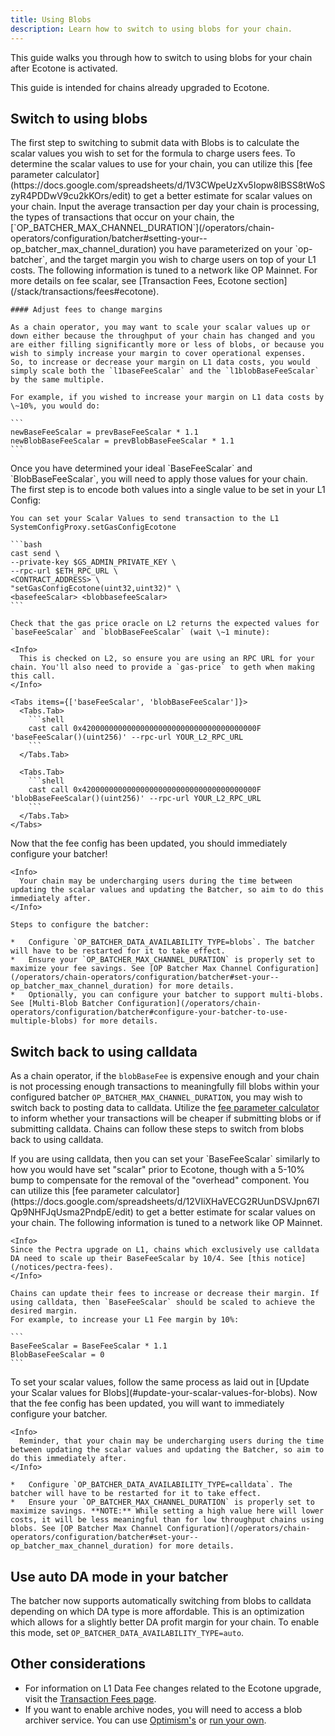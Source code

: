 ```yaml
---
title: Using Blobs
description: Learn how to switch to using blobs for your chain.
---
```


This guide walks you through how to switch to using blobs for your chain after Ecotone is activated.

<Info>
  This guide is intended for chains already upgraded to Ecotone.
</Info>

## Switch to using blobs

<Steps>
  <Step title="Determine scalar values for using blobs">
  The first step to switching to submit data with Blobs is to calculate the
    scalar values you wish to set for the formula to charge users fees.
    To determine the scalar values to use for your chain, you can utilize this [fee parameter calculator](https://docs.google.com/spreadsheets/d/1V3CWpeUzXv5Iopw8lBSS8tWoSzyR4PDDwV9cu2kKOrs/edit)
    to get a better estimate for scalar values on your chain. Input the average transaction per day your chain is processing, the types of transactions that occur on your chain, the [`OP_BATCHER_MAX_CHANNEL_DURATION`](/operators/chain-operators/configuration/batcher#setting-your--op_batcher_max_channel_duration) you have parameterized on your `op-batcher`, and the target margin you wish to charge users on top of your L1 costs. The following
    information is tuned to a network like OP Mainnet.
    For more details on fee scalar, see [Transaction Fees, Ecotone section](/stack/transactions/fees#ecotone).
  
    #### Adjust fees to change margins
  
    As a chain operator, you may want to scale your scalar values up or down either because the throughput of your chain has changed and you are either filling significantly more or less of blobs, or because you wish to simply increase your margin to cover operational expenses.
    So, to increase or decrease your margin on L1 data costs, you would simply scale both the `l1baseFeeScalar` and the `l1blobBaseFeeScalar` by the same multiple.
  
    For example, if you wished to increase your margin on L1 data costs by \~10%, you would do:
  
    ```
    newBaseFeeScalar = prevBaseFeeScalar * 1.1
    newBlobBaseFeeScalar = prevBlobBaseFeeScalar * 1.1
    ```
  </Step>

  <Step title="Update your scalar values for blobs">
  Once you have determined your ideal `BaseFeeScalar` and `BlobBaseFeeScalar`, you will need to apply those values for your chain. The first step is to encode both values into a single value to be set in your L1 Config:
  
    You can set your Scalar Values to send transaction to the L1 SystemConfigProxy.setGasConfigEcotone 
  
    ```bash
    cast send \
    --private-key $GS_ADMIN_PRIVATE_KEY \
    --rpc-url $ETH_RPC_URL \
    <CONTRACT_ADDRESS> \
    "setGasConfigEcotone(uint32,uint32)" \
    <basefeeScalar> <blobbasefeeScalar> 
    ```
  
    Check that the gas price oracle on L2 returns the expected values for `baseFeeScalar` and `blobBaseFeeScalar` (wait \~1 minute):
  
    <Info>
      This is checked on L2, so ensure you are using an RPC URL for your chain. You'll also need to provide a `gas-price` to geth when making this call.
    </Info>
  
    <Tabs items={['baseFeeScalar', 'blobBaseFeeScalar']}>
      <Tabs.Tab>
        ```shell
        cast call 0x420000000000000000000000000000000000000F 'baseFeeScalar()(uint256)' --rpc-url YOUR_L2_RPC_URL
        ```
      </Tabs.Tab>
  
      <Tabs.Tab>
        ```shell
        cast call 0x420000000000000000000000000000000000000F 'blobBaseFeeScalar()(uint256)' --rpc-url YOUR_L2_RPC_URL
        ```
      </Tabs.Tab>
    </Tabs>
  </Step>

  <Step title="Update your batcher to post blobs">
  Now that the fee config has been updated, you should immediately configure your batcher!
  
    <Info>
      Your chain may be undercharging users during the time between updating the scalar values and updating the Batcher, so aim to do this immediately after.
    </Info>
  
    Steps to configure the batcher:
  
    *   Configure `OP_BATCHER_DATA_AVAILABILITY_TYPE=blobs`. The batcher will have to be restarted for it to take effect.
    *   Ensure your `OP_BATCHER_MAX_CHANNEL_DURATION` is properly set to maximize your fee savings. See [OP Batcher Max Channel Configuration](/operators/chain-operators/configuration/batcher#set-your--op_batcher_max_channel_duration) for more details.
    *   Optionally, you can configure your batcher to support multi-blobs. See [Multi-Blob Batcher Configuration](/operators/chain-operators/configuration/batcher#configure-your-batcher-to-use-multiple-blobs) for more details.
  </Step>
</Steps>

## Switch back to using calldata

As a chain operator, if the `blobBaseFee` is expensive enough and your chain is
not processing enough transactions to meaningfully fill blobs within your
configured batcher `OP_BATCHER_MAX_CHANNEL_DURATION`, you may wish to switch
back to posting data to calldata. Utilize the [fee parameter calculator](https://docs.google.com/spreadsheets/d/12VIiXHaVECG2RUunDSVJpn67IQp9NHFJqUsma2PndpE/edit) to inform whether your transactions will be cheaper if submitting blobs or if submitting calldata. Chains can follow these steps to switch from
blobs back to using calldata.

<Steps>
  <Step title="Determine your scalar values for using calldata">
  If you are using calldata, then you can set your `BaseFeeScalar` similarly to
    how you would have set "scalar" prior to Ecotone, though with a 5-10% bump to
    compensate for the removal of the "overhead" component.
    You can utilize this [fee parameter calculator](https://docs.google.com/spreadsheets/d/12VIiXHaVECG2RUunDSVJpn67IQp9NHFJqUsma2PndpE/edit)
    to get a better estimate for scalar values on your chain. The following
    information is tuned to a network like OP Mainnet.
  
    <Info>
    Since the Pectra upgrade on L1, chains which exclusively use calldata DA need to scale up their BaseFeeScalar by 10/4. See [this notice](/notices/pectra-fees).
    </Info>
  
    Chains can update their fees to increase or decrease their margin. If using calldata, then `BaseFeeScalar` should be scaled to achieve the desired margin.
    For example, to increase your L1 Fee margin by 10%:
  
    ```
    BaseFeeScalar = BaseFeeScalar * 1.1
    BlobBaseFeeScalar = 0
    ```
  </Step>

  <Step title="Update your scalar values for using calldata">
  To set your scalar values, follow the same process as laid out in [Update your Scalar values for Blobs](#update-your-scalar-values-for-blobs).
  </Step>

  <Step title="Update your batcher to post calldata">
  Now that the fee config has been updated, you will want to immediately configure your batcher.
  
    <Info>
      Reminder, that your chain may be undercharging users during the time between updating the scalar values and updating the Batcher, so aim to do this immediately after.
    </Info>
  
    *   Configure `OP_BATCHER_DATA_AVAILABILITY_TYPE=calldata`. The batcher will have to be restarted for it to take effect.
    *   Ensure your `OP_BATCHER_MAX_CHANNEL_DURATION` is properly set to maximize savings. **NOTE:** While setting a high value here will lower costs, it will be less meaningful than for low throughput chains using blobs. See [OP Batcher Max Channel Configuration](/operators/chain-operators/configuration/batcher#set-your--op_batcher_max_channel_duration) for more details.
  </Step>
</Steps>

## Use auto DA mode in your batcher
The batcher now supports automatically switching from blobs to calldata depending on which DA type is more affordable. This is an optimization which allows for a slightly better DA profit margin for your chain.
To enable this mode, set `OP_BATCHER_DATA_AVAILABILITY_TYPE=auto`.

## Other considerations

*   For information on L1 Data Fee changes related to the Ecotone upgrade, visit the [Transaction Fees page](/stack/transactions/fees#ecotone).
*   If you want to enable archive nodes, you will need to access a blob archiver service. You can use [Optimism's](/operators/node-operators/management/snapshots#op-mainnet-archive-node) or [run your own](/operators/chain-operators/tools/explorer#create-an-archive-node).
